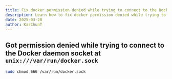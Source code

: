 ```yaml
---
title: Fix docker permission denied while trying to connect to the Docker daemon socket at unix:///var/run/docker.sock
description: Learn how to fix docker permission denied while trying to connect to the Docker daemon socket at unix:///var/run/docker.sock
date: 2025-03-28
author: KarChunT
---
```


## Got permission denied while trying to connect to the Docker daemon socket at `unix:///var/run/docker.sock`

```bash
sudo chmod 666 /var/run/docker.sock
```
